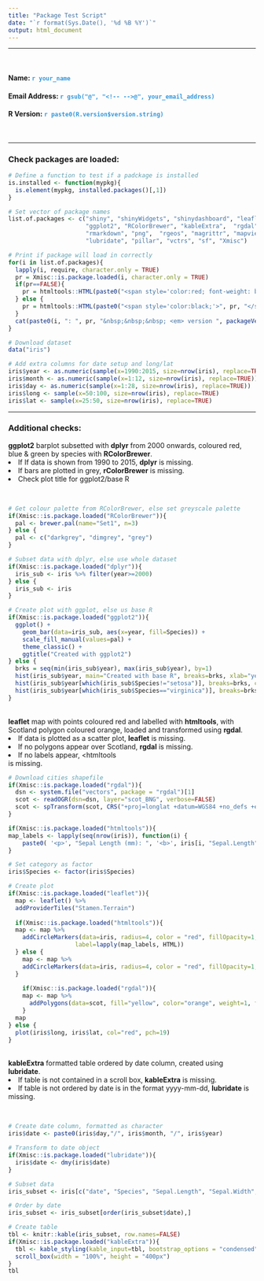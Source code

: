 ```yaml
---
title: "Package Test Script"
date: "`r format(Sys.Date(), '%d %B %Y')`"
output: html_document
---
```


<hr style="border-color: black; border-width: 2px;">
<br>
<h4> Name: <b style="color: #3498db;">`r your_name` </b></h4>
<h4> Email Address: <b style="color: #3498db;">`r gsub("@", "<!-- -->@", your_email_address)` </b></h4>
<h4> R Version: <b style="color: #3498db;">`r paste0(R.version$version.string)` </b></h4><br>

<hr style="border-color: black; border-width: 2px;">

<h3>Check packages are loaded:</h3>

```r
# Define a function to test if a padckage is installed
is.installed <- function(mypkg){
  is.element(mypkg, installed.packages()[,1])
}

# Set vector of package names
list.of.packages <- c("shiny", "shinyWidgets", "shinydashboard", "leaflet", "dplyr", 
                      "ggplot2", "RColorBrewer", "kableExtra",  "rgdal", "raster", "htmltools",
                      "rmarkdown", "png",  "rgeos", "magrittr", "mapview", "knitr",
                      "lubridate", "pillar", "vctrs", "sf", "Xmisc") 

# Print if package will load in correctly
for(i in list.of.packages){
  lapply(i, require, character.only = TRUE)
  pr = Xmisc::is.package.loaded(i, character.only = TRUE)
  if(pr==FALSE){
    pr = htmltools::HTML(paste0("<span style='color:red; font-weight: bold;'>", pr, "</span>"))
  } else {
    pr = htmltools::HTML(paste0("<span style='color:black;'>", pr, "</span>"))
  }
  cat(paste0(i, ": ", pr, "&nbsp;&nbsp;&nbsp; <em> version ", packageVersion(i), "</em><br>"))
}

# Download dataset
data("iris")

# Add extra columns for date setup and long/lat
iris$year <- as.numeric(sample(x=1990:2015, size=nrow(iris), replace=TRUE))
iris$month <- as.numeric(sample(x=1:12, size=nrow(iris), replace=TRUE))
iris$day <- as.numeric(sample(x=1:28, size=nrow(iris), replace=TRUE))
iris$long <- sample(x=50:100, size=nrow(iris), replace=TRUE)
iris$lat <- sample(x=25:50, size=nrow(iris), replace=TRUE)
```

<hr style="border-color: black; border-width: 2px;">

<h3> Additional checks: </h3>

<b>ggplot2</b> barplot subsetted with <b>dplyr</b> from 2000 onwards, coloured red, blue & green by species with <b>RColorBrewer</b>.
<li>If If data is shown from 1990 to 2015, <b>dplyr</b> is missing.</li>
<li>If bars are plotted in grey, <b>rColorBrewer</b> is missing.</li>
<li>Check plot title for ggplot2/base R</li><br>
```r
# Get colour palette from RColorBrewer, else set greyscale palette
if(Xmisc::is.package.loaded("RColorBrewer")){
  pal <- brewer.pal(name="Set1", n=3)
} else {
  pal <- c("darkgrey", "dimgrey", "grey")
}

# Subset data with dplyr, else use whole dataset
if(Xmisc::is.package.loaded("dplyr")){
  iris_sub <- iris %>% filter(year>=2000)
} else {
  iris_sub <- iris 
}

# Create plot with ggplot, else us base R
if(Xmisc::is.package.loaded("ggplot2")){
  ggplot() +
    geom_bar(data=iris_sub, aes(x=year, fill=Species)) +
    scale_fill_manual(values=pal) +
    theme_classic() + 
    ggtitle("Created with ggplot2")
} else {
  brks = seq(min(iris_sub$year), max(iris_sub$year), by=1)
  hist(iris_sub$year, main="Created with base R", breaks=brks, xlab="year", ylab="count", col=pal[1])
  hist(iris_sub$year[which(iris_sub$Species!="setosa")], breaks=brks, col=pal[2], add=TRUE)
  hist(iris_sub$year[which(iris_sub$Species=="virginica")], breaks=brks, col=pal[3], add=TRUE)
}

```

<br>
<b>leaflet</b> map with points coloured red and labelled with <b>htmltools</b>, with Scotland polygon coloured orange, loaded and transformed using <b>rgdal</b>.
<li>If data is plotted as a scatter plot, <b>leaflet</b> is missing. </li>
<li>If no polygons appear over Scotland, <b>rgdal</b> is missing. </li>
<li>If no labels appear, <htmltools</li> is missing. </li>

```r
# Download cities shapefile
if(Xmisc::is.package.loaded("rgdal")){
  dsn <- system.file("vectors", package = "rgdal")[1]
  scot <- readOGR(dsn=dsn, layer="scot_BNG", verbose=FALSE)
  scot <- spTransform(scot, CRS("+proj=longlat +datum=WGS84 +no_defs +ellps=WGS84 +towgs84=0,0,0"))
}

if(Xmisc::is.package.loaded("htmltools")){
map_labels <- lapply(seq(nrow(iris)), function(i) {
    paste0( '<p>', "Sepal Length (mm): ", '<b>', iris[i, "Sepal.Length"], '</b>')})
}

# Set category as factor
iris$Species <- factor(iris$Species)

# Create plot
if(Xmisc::is.package.loaded("leaflet")){
  map <- leaflet() %>%
  addProviderTiles("Stamen.Terrain") 
  
  if(Xmisc::is.package.loaded("htmltools")){
  map <- map %>%
    addCircleMarkers(data=iris, radius=4, color = "red", fillOpacity=1, stroke=FALSE,
                   label=lapply(map_labels, HTML))
  } else {
    map <- map %>%
    addCircleMarkers(data=iris, radius=4, color = "red", fillOpacity=1, stroke=FALSE)
  }
  
    if(Xmisc::is.package.loaded("rgdal")){
    map <- map %>%
      addPolygons(data=scot, fill="yellow", color="orange", weight=1, fillOpacity=1)
    }
  map
} else {
  plot(iris$long, iris$lat, col="red", pch=19)
}

```

<br>
<b>kableExtra</b> formatted table ordered by date column, created using <b>lubridate</b>.
<li>If table is not contained in a scroll box, <b>kableExtra</b> is missing. </li>
<li>If table is not ordered by date is in the format yyyy-mm-dd, <b>lubridate</b> is missing. </li><br>
```r
# Create date column, formatted as character
iris$date <- paste0(iris$day,"/", iris$month, "/", iris$year)

# Transform to date object
if(Xmisc::is.package.loaded("lubridate")){
  iris$date <- dmy(iris$date)
}

# Subset data
iris_subset <- iris[c("date", "Species", "Sepal.Length", "Sepal.Width", "Petal.Length", "Petal.Width")]

# Order by date
iris_subset <- iris_subset[order(iris_subset$date),]

# Create table
tbl <- knitr::kable(iris_subset, row.names=FALSE) 
if(Xmisc::is.package.loaded("kableExtra")){
  tbl <- kable_styling(kable_input=tbl, bootstrap_options = "condensed") %>%
  scroll_box(width = "100%", height = "400px")
}
tbl
```

<br><br><br>

